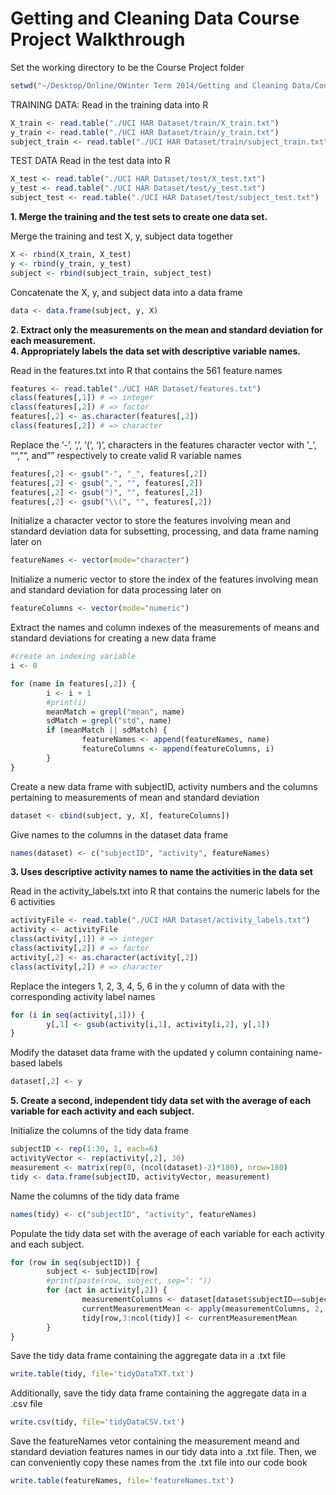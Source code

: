 Getting and Cleaning Data Course Project Walkthrough
=====================================================

Set the working directory to be the Course Project folder
```r
setwd("~/Desktop/Online/OWinter Term 2014/Getting and Cleaning Data/Course Project")
```

TRAINING DATA:
Read in the training data into R
```r
X_train <- read.table("./UCI HAR Dataset/train/X_train.txt")
y_train <- read.table("./UCI HAR Dataset/train/y_train.txt")
subject_train <- read.table("./UCI HAR Dataset/train/subject_train.txt")
```

TEST DATA
Read in the test data into R
```r
X_test <- read.table("./UCI HAR Dataset/test/X_test.txt")
y_test <- read.table("./UCI HAR Dataset/test/y_test.txt")
subject_test <- read.table("./UCI HAR Dataset/test/subject_test.txt")
```

**1. Merge the training and the test sets to create one data set.**

Merge the training and test X, y, subject data together
```r
X <- rbind(X_train, X_test)
y <- rbind(y_train, y_test)
subject <- rbind(subject_train, subject_test)
```

Concatenate the X, y, and subject data into a data frame
```r
data <- data.frame(subject, y, X)
```

**2. Extract only the measurements on the mean and standard deviation for each measurement.**  
**4. Appropriately labels the data set with descriptive variable names.**

Read in the features.txt into R that contains the 561 feature names
```r
features <- read.table("./UCI HAR Dataset/features.txt")
class(features[,1]) # => integer
class(features[,2]) # => factor
features[,2] <- as.character(features[,2])
class(features[,2]) # => character
```

Replace the '-', ',', '(', ')', characters in the features character
vector with '_', "", "", and "" respectively to create valid R variable
names
```r
features[,2] <- gsub("-", "_", features[,2])
features[,2] <- gsub(",", "", features[,2])
features[,2] <- gsub(")", "", features[,2])
features[,2] <- gsub("\\(", "", features[,2])
```

Initialize a character vector to store the features involving mean and standard deviation data for subsetting, processing, and data frame naming later on
```r
featureNames <- vector(mode="character")
```

Initialize a numeric vector to store the index of the features involving mean and standard deviation for data processing later on
```r
featureColumns <- vector(mode="numeric")
```

Extract the names and column indexes of the measurements of means and standard deviations for creating a new data frame
```r
#create an indexing variable
i <- 0

for (name in features[,2]) {
        i <- i + 1
        #print(i)
        meanMatch = grepl("mean", name)
        sdMatch = grepl("std", name)
        if (meanMatch || sdMatch) {
                featureNames <- append(featureNames, name)
                featureColumns <- append(featureColumns, i)
        }
}
```

Create a new data frame with subjectID, activity numbers and the columns pertaining to measurements of mean and standard deviation
```r
dataset <- cbind(subject, y, X[, featureColumns])
```

Give names to the columns in the dataset data frame
```r
names(dataset) <- c("subjectID", "activity", featureNames)
```

**3. Uses descriptive activity names to name the activities in the data set**

Read in the activity_labels.txt into R that contains the numeric labels for the 6 activities
```r
activityFile <- read.table("./UCI HAR Dataset/activity_labels.txt")
activity <- activityFile
class(activity[,1]) # => integer
class(activity[,2]) # => factor
activity[,2] <- as.character(activity[,2])
class(activity[,2]) # => character
```

Replace the integers 1, 2, 3, 4, 5, 6 in the y column of data with the corresponding activity label names
```r
for (i in seq(activity[,1])) {
        y[,1] <- gsub(activity[i,1], activity[i,2], y[,1])   
}
```

Modify the dataset data frame with the updated y column containing name-based labels
```r
dataset[,2] <- y
```

**5. Create a second, independent tidy data set with the average of each variable for each activity and each subject.** 

Initialize the columns of the tidy data frame
```r
subjectID <- rep(1:30, 1, each=6)
activityVector <- rep(activity[,2], 30)
measurement <- matrix(rep(0, (ncol(dataset)-2)*180), nrow=180)
tidy <- data.frame(subjectID, activityVector, measurement)
```

Name the columns of the tidy data frame
```r
names(tidy) <- c("subjectID", "activity", featureNames)
```

Populate the tidy data set with the average of each variable for each
activity and each subject. 
```r
for (row in seq(subjectID)) {
        subject <- subjectID[row]
        #print(paste(row, subject, sep=": "))
        for (act in activity[,2]) {
                measurementColumns <- dataset[dataset$subjectID==subject & dataset$activity==act, 3:ncol(dataset)]
                currentMeasurementMean <- apply(measurementColumns, 2, mean)
                tidy[row,3:ncol(tidy)] <- currentMeasurementMean
        }
}
```

Save the tidy data frame containing the aggregate data in a .txt file
```r
write.table(tidy, file='tidyDataTXT.txt')
```

Additionally, save the tidy data frame containing the aggregate data in
a .csv file
```r
write.csv(tidy, file='tidyDataCSV.txt')
```

Save the featureNames vetor containing the measurement meand and standard deviation features names in our tidy data into a .txt file. Then, we can conveniently copy these names from the .txt file into our code book
```r
write.table(featureNames, file='featureNames.txt')
```